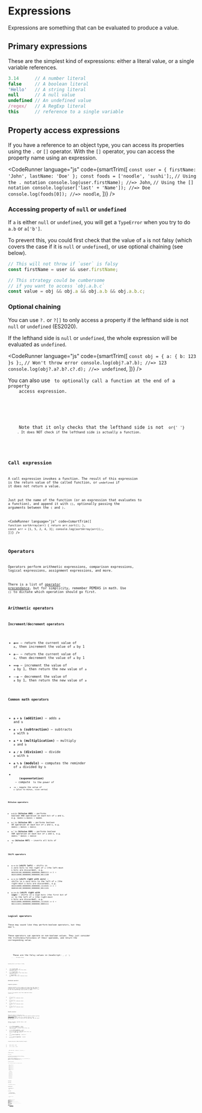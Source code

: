 
# Expressions

Expressions are something that can be evaluated to produce a value.

## Primary expressions

These are the simplest kind of expressions: either a literal value, or a single variable references.

<!-- prettier-ignore -->
```js
3.14      // A number literal
false     // A boolean literal
'Hello'   // A string literal
null      // A null value
undefined // An undefined value
/regex/   // A RegExp literal
this      // reference to a single variable
```

## Property access expressions

If you have a reference to an object type, you can access its properties using the `.` or `[]` operator. With the `[]` operator, you can access the property name using an expression.

<CodeRunner
  language="js"
  code={smartTrim([
    `
      const user = { firstName: 'John', lastName: 'Doe' };
      const foods = ['noodle', 'sushi'];
    `,
    `
      // Using the . notation
      console.log(user.firstName); //=> John
    `,
    `
      // Using the [] notation
      console.log(user['last' + 'Name']); //=> Doe
      console.log(foods[0]); //=> noodle
    `,
  ])}
/>

### Accessing property of `null` or `undefined`

If `a` is either `null` or `undefined`, you will get a `TypeError` when you try to do `a.b` or `a['b']`.

To prevent this, you could first check that the value of `a` is not falsy (which covers the case if it is `null` or `undefined`), or use optional chaining (see below).

```js
// This will not throw if `user` is falsy
const firstName = user && user.firstName;

// This strategy could be cumbersome
// if you want to access `obj.a.b.c`
const value = obj && obj.a && obj.a.b && obj.a.b.c;
```

### Optional chaining

You can use `?.` or `?[]` to only access a property if the lefthand side is not `null` or `undefined` (ES2020).

If the lefthand side is `null` or `undefined`, the whole expression will be evaluated as `undefined`.

<CodeRunner
  language="js"
  code={smartTrim([
    `
      const obj = {
        a: { b: 123 }s
      };
    `,
    `
      // Won't throw error
      console.log(obj?.a?.b); //=> 123
      console.log(obj?.a?.b?.c?.d); //=> undefined
    `,
  ])}
/>

<NoteBox>
  <p>
    You can also use <Code str="?.()" /> to optionally call a function at the end of a property
    access expression.
  </p>
  <p>
    Note that it only checks that the lefthand side is not <Code str="null" /> or{' '}
    <Code str="undefined" />. It does NOT check if the lefthand side is actually a function.
  </p>
</NoteBox>

## Call expression

A call expression invokes a function. The result of this expression is the return value of the called function, or `undefined` if it does not return a value.

Just put the name of the function (or an expression that evaluates to a function), and append it with `()`, optionally passing the arguments between the `(` and `)`.

<CodeRunner
  language="js"
  code={smartTrim([
    `
      function sortArray(arr) {
        return arr.sort();
      }
    `,
    `
      const arr = [1, 5, 2, 4, 3];
      console.log(sortArray(arr));
    `,
  ])}
/>

## Operators

Operators perform arithmetic expressions, comparison expressions, logical expressions, assignment expressions, and more.

There is a list of [operator precendence](https://developer.mozilla.org/en-US/docs/Web/JavaScript/Guide/Expressions_and_Operators#operator_precedence), but for simplicity, remember PEMDAS in math. Use `()` to dictate which operation should go first.

### Arithmetic operators

#### Increment/decrement operators

- **`a++`** &mdash; return the current value of `a`, then increment the value of `a` by 1
- **`a--`** &mdash; return the current value of `a`, then decrement the value of `a` by 1
- **`++a`** &mdash; increment the value of `a` by 1, then return the new value of `a`
- **`--a`** &mdash; decrement the value of `a` by 1, then return the new value of `a`

#### Common math operators

- **`a + b` (addition)** &mdash; adds `a` and `b`
- **`a - b` (subtraction)** &mdash; subtracts `a` with `b`
- **`a * b` (multiplication)** &mdash; multiply `a` and `b`
- **`a / b` (division)** &mdash; divide `a` with `b`
- **`a % b` (modulo)** &mdash; computes the reminder of `a` divided by `b`
- <b>
    <Code str="a ** b" /> (exponentation)
  </b> &mdash; compute <Code str="a" /> to the power of <Code str="b" />
- **`-a`** &mdash; negate the value of `a` (plus to minus, vice versa)

#### Bitwise operators

- **`a & b` (bitwise AND)** &mdash; performs boolean AND operation on each bit of `a` and `b`, e.g. `0b0011 & 0b0101` &rArr; `0b0001`
- **`a | b` (bitwise OR)** &mdash; performs boolean OR operation on each bit of `a` and `b`, e.g. `0b0011 | 0b0101` &rArr; `0b0111`
- **`a ^ b` (bitwise XOR)** &mdash; performs boolean XOR operation on each bit of `a` and `b`, e.g. `0b0011 ^ 0b0101` &rArr; `0b0110`
- **`~a` (bitwise NOT)** &mdash; inverts all bits of `a`

#### Shift operators

- **`a << b` (shift left)** &mdash; shifts in `b` zero bits to the right of `a` (the left-most `b` bits are discarded), e.g. `0b10101100_00000000_00000000_00001111 << 2` &rArr; `0b10110000_00000000_00000000_00111100`
- **`a >> b` (shift right with zero)** &mdash; shifts in `b` zero bits to the left of `a` (the right-most `b` bits are discarded), e.g. `0b10110000_00000000_00000000_11110101 >> 2` &rArr; `0b00101100_00000000_00000000_00111101`
- **`a >>> b` (shift right with sign)** &mdash; shifts in `b` sign bits (the first bit of `a`) to the left of `a` (the right-most `b` bits are discarded), e.g. `0b10110000_00000000_00000000_11110101 >> 4` &rArr; `0b11111011_00000000_00000000_00001111`

### Logical operators

These may sound like they perform boolean operators, but they don't.

These operators can operate on non-boolean values. They just consider the truthiness/<wbr/>falsiness of their operands, and return the corresponding value.

<NoteBox title="Falsy values">
  <p>
    These are the falsy values in JavaScript: <Code str="false" />, <Code str="undefined" />,{' '}
    <Code str="null" />, <Code str="0" />, <Code str="NaN" />, <Code str="''" /> (the empty string).
  </p>
  <p>Anything that is not falsy is truthy.</p>
</NoteBox>

- **`a && b` (logical AND)** &mdash; if `a` is falsy, return `a` (the falsy value), otherwise return `b`
- **`a || b` (logical OR)** &mdash; if `a` is truthy, return `a` (the truthy value), otherwise return `b`
- **`!a` (logical NOT)** &mdash; if `a` is truthy, return `false`, otherwise return `true`

### Relational operators

#### Comparison operators

Comparison operators work on numbers and strings (any other types are converted first). For string comparison, remember that JavaScript strings are just sequences of 16-bit values (it compares which string has the first smaller/larger value from left to right).

If any of the operand is `NaN`, these comparisons always return `false`.

- **`a < b`** &mdash; if `a` < `b`, return `true`, otherwise return `false`
- **`a > b`** &mdash; if `a` > `b`, return `true`, otherwise return `false`
- **`a <= b`** &mdash; if `a` &le; `b`, return `true`, otherwise return `false`
- **`a >= b`** &mdash; if `a` &ge; `b`, return `true`, otherwise return `false`

#### Equality operators

There are loose (`==`) and strict (`===`) equality operators in JavaScript. The Loose equality operator performs [type coercion](http://es5.github.io/#x11.9.3) before comparing the values, while strict equality operator _never_ performs type coercion (if they are not the same type, then the result will be `false`).

Whenever possible, consider using `===` and `!==` over `==` and `!=`.

- **`a == b` (loose equality)** &mdash; return `true` if `a` is "equal" to `b` (after type conversion), otherwise return `false`; e.g. `'1' == 1` &rArr; `true`
- **`a === b` (strict equality)** &mdash; return `true` if `a` is equal to `b` and they are of the same type, otherwise return `false`; e.g. `'1' === 1` &rArr; `false`, but `1 === 1` &rArr; `true`
- **`a != b` (loose inequality)** &mdash; inverse of `a == b`
- **`a !== b` (strict inequality)** &mdash; inverse of `a === b`

Caveats/surprises (blame JavaScript magic):

- `NaN === NaN` &rArr; `false`
- `null == false` &rArr; `false`

<NoteBox title="Checking for nullish value" type="info">
  You can use <Code str="a == null" /> to check if <Code str="a" /> is nullish (<Code str="null" />{' '}
  or <Code str="undefined" />
  ).
</NoteBox>

### Assignment operators

#### The `=` operator

This simply assigns the right-hand side expression to a variable, an object property, or an array element. The return value of an assignment expression is the right-hand side value.

<CodeRunner
  language="js"
  code={smartTrim([
    `
      let a = 0;
      a = (2 * 4) + 3;
      console.log(a); //=> 11
      console.log((a = 3) < 5); //=> true
      console.log(a); //=> 3
    `,
    `
      const obj = { x: 1 };
      obj.x = 2;
      console.log(obj.x); //=> 2
    `,
    `
      const arr = [1, 2, 3];
      arr[0] = 5;
      console.log(arr); //=> [ 5, 2, 3 ]
    `,
  ])}
/>

#### Assignment with operation

These are essentially shorthands for an assignment operation.

- **`a += b`** &mdash; equivalent to `a = a + b`
- **`a -= b`** &mdash; equivalent to `a = a - b`
- **`a *= b`** &mdash; equivalent to `a = a * b`
- **`a /= b`** &mdash; equivalent to `a = a / b`
- **`a %= b`** &mdash; equivalent to `a = a % b`
- <b>
    <Code str="a **= b" />
  </b> &mdash; equivalent to
  <Code str="a = a ** b" />
- **`a <<= b`** &mdash; equivalent to `a = a << b`
- **`a >>= b`** &mdash; equivalent to `a = a >> b`
- **`a >>>= b`** &mdash; equivalent to `a = a >>> b`
- **`a &= b`** &mdash; equivalent to `a = a & b`
- **`a |= b`** &mdash; equivalent to `a = a | b`
- **`a ^= b`** &mdash; equivalent to `a = a ^ b`

## Miscellaneous

### Ternary operator

- **`a ? b : c`** &mdash; if `a` is truthy, then return `b`, otherwise return `c`

### Concatenation operator

- **`a + b`** &mdash; if `a` or `b` is string, concatenates `a` and `b`, e.g. `'Hello' + 'World'` &rArr; `HelloWorld`

### The `??` operator

- **`a ?? b` (nullish coalescing operator)** &mdash; if `a` is not nullish (not `null` and not `undefined`), then return `a`, otherwise return `b`

<NoteBox title="Checking if a variable is defined" type="info">
  <p>
    Use <Code str="typeof myVar !== 'undefined'" /> to check if a variable <Code str="myVar" /> has
    been defined.
  </p>
  <p>
    If you use <Code str="myVar !== undefined" /> instead (note the subtleties), JavaScript will
    throw <Code str="ReferenceError" /> if <Code str="myVar" /> has not been defined.
  </p>
</NoteBox>

### The `in` operator

Checks if a property (a string, a number, or a `Symbol`) exists in an object.

<CodeRunner
  language="js"
  code={smartTrim([
    `
      const obj = { a: 1, b: 2, c: 3 };
      console.log('a' in obj); //=> true
      console.log('z' in obj); //=> false
    `,
    `
      const arr = [0, 1, 2];
      console.log(0 in arr); //=> true
      console.log(4 in obj); //=> false
    `,
  ])}
/>

### The `delete` operator

Deletes an object property or an array element. It returns `true` if the property/<wbr/>element existed, or `false` otherwise.

Note that it is not the same as assigning an `undefined` value to the object property or the array element. The original "key" is removed entirely (using the `in` operator will return `false`).

<CodeRunner
  language="js"
  code={smartTrim([
    `
      const obj = { a: 1, b: 2, c: 3 };
    `,
    `
      // These are not the same operation
      obj.b = undefined;
      delete obj.c;
    `,
    `
      console.log(obj); //=> { a: 1, b: undefined }
      console.log(obj.b, 'b' in obj); //=> undefined true
      console.log(obj.c, 'c' in obj); //=> undefined false
    `,
  ])}
/>

### The `typeof` operator

Returns the "type" of its operand, which is one of: `number`, `boolean`, `string`, `symbol`, `object`, `function`, or `bigint`. Note that `typeof null` &rArr; `'object'` ("null is a special kind of object").

<CodeRunner
  language="js"
  code={smartTrim([
    `
      console.log(typeof 2); //=> number
      console.log(typeof 'aloha'); //=> string
      console.log(typeof someUndefinedVariable); //=> undefined
      console.log(typeof null); //=> object
    `,
  ])}
/>

### The `instanceof` operator

Checks if an object is an instance of another object, that is, `a instanceof b` returns `true` if `a.prototype` inherits from `b.prototype`. (It will become clear once we talk about [classes](#TODO).)

<CodeRunner
  language="js"
  code={smartTrim([
    `
     let date = new Date();
     // Remember that Date inherits from Object
     console.log(date instanceof Date); //=> true
     console.log(date instanceof Object); //=> true
     console.log(date instanceof Number); //=> false
    `,
  ])}
/>

### The `void` operator

Discards the result of an expression, returning `undefined`.

<CodeRunner
  language="js"
  code={smartTrim([
    `
      console.log(void (1 + 3)); //=> undefined
    `,
  ])}
/>

### The `,` operator

`a, b` evaluates `a`, then evaluates `b`, then returns `b`.

<CodeRunner
  language="js"
  code={smartTrim([
    `
      // Look at the \`i++, j--\` part
      for(let i=0, j=5; i < j; i++, j--) {
        console.log(i, j);
      }
    `,
  ])}
/>

## References

<References
  references={[
    {
      text: 'JavaScript: The Definitive Guide, 7th Edition (David Flanagan)',
      description: 'Chapter 4. Expressions and Operators',
    },
    {
      text: 'Annotated ECMAScript 5.1 (es5.github.io)',
      description: '11.9.3 The Abstract Equality Comparison Algorithm',
      link: 'http://es5.github.io/#x11.9.3',
    },
    {
      text: 'Why (null == false) and (null == true) both return false? (Stack Overflow)',
      link: 'https://stackoverflow.com/a/27632549/5181368',
    },
  ]}
></References>
